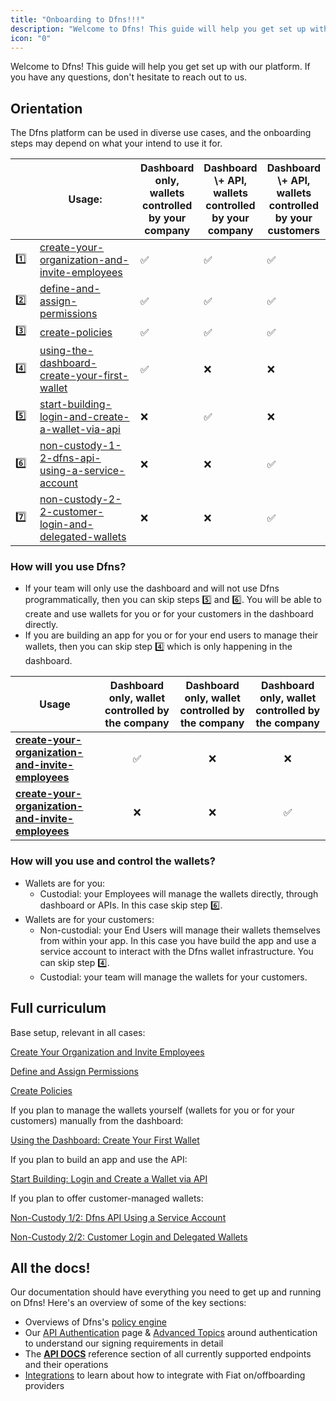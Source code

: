 ```yaml
---
title: "Onboarding to Dfns!!!"
description: "Welcome to Dfns! This guide will help you get set up with our platform. If you have any questions, don't hesitate to reach out to us. "
icon: "0"
---
```


Welcome to Dfns\! This guide will help you get set up with our platform. If you have any questions, don't hesitate to reach out to us.

## Orientation

The Dfns platform can be used in diverse use cases, and the onboarding steps may depend on what your intend to use it for.

<table>
<thead>
<tr>
<th width="40" />

<th width="276.8125">
 Usage:
 
</th>


<th>
Dashboard only, wallets controlled by your company
</th>


<th>
Dashboard \+ API, wallets controlled by your company
</th>


<th>
Dashboard \+ API, wallets controlled by your customers
</th>

</tr>

</thead>

<tbody>
<tr>
<td>
1️⃣
</td>


<td>
<a href="./onboarding-to-dfns/create-your-organization-and-invite-employees">
create-your-organization-and-invite-employees
</a>

</td>


<td>
✅
</td>


<td>
✅
</td>


<td>
✅
</td>

</tr>

<tr>
<td>
2️⃣
</td>


<td>
<a href="./onboarding-to-dfns/define-and-assign-permissions">
define-and-assign-permissions
</a> 

</td>


<td>
✅
</td>


<td>
✅
</td>


<td>
✅
</td>

</tr>

<tr>
<td>
3️⃣
</td>


<td>
<a href="./onboarding-to-dfns/create-policies">
create-policies
</a>

</td>


<td>
✅
</td>


<td>
✅
</td>


<td>
✅
</td>

</tr>

<tr>
<td>
4️⃣
</td>


<td>
<a href="./onboarding-to-dfns/using-the-dashboard-create-your-first-wallet">
using-the-dashboard-create-your-first-wallet
</a>

</td>


<td>
✅
</td>


<td>
❌
</td>


<td>
❌
</td>

</tr>

<tr>
<td>
5️⃣
</td>


<td>
<a href="./onboarding-to-dfns/start-building-login-and-create-a-wallet-via-api">
start-building-login-and-create-a-wallet-via-api
</a>

</td>


<td>
❌
</td>


<td>
✅
</td>


<td>
❌
</td>

</tr>

<tr>
<td>
6️⃣
</td>


<td>
<a href="./onboarding-to-dfns/non-custody-1-2-dfns-api-using-a-service-account">
non-custody-1-2-dfns-api-using-a-service-account
</a>

</td>


<td>
❌
</td>


<td>
❌
</td>


<td>
✅
</td>

</tr>

<tr>
<td>
7️⃣
</td>


<td>
<a href="./onboarding-to-dfns/non-custody-2-2-customer-login-and-delegated-wallets">
non-custody-2-2-customer-login-and-delegated-wallets
</a>

</td>


<td>
❌
</td>


<td>
❌
</td>


<td>
✅
</td>

</tr>

</tbody>

</table>

### How will you use Dfns?

- If your team will only use the dashboard and will not use Dfns programmatically, then you can skip steps 5️⃣ and 6️⃣. You will be able to create and use wallets for you or for your customers in the dashboard directly.
- If you are building an app for you or for your end users to manage their wallets, then you can skip step 4️⃣ which is only happening in the dashboard.

| Usage                                                                                                                                                       | Dashboard only, wallet controlled by the company | Dashboard only, wallet controlled by the company | Dashboard only, wallet controlled by the company |
| ----------------------------------------------------------------------------------------------------------------------------------------------------------- | :----------------------------------------------: | :----------------------------------------------: | :----------------------------------------------: |
| [**create-your-organization-and-invite-employees**](http://localhost:3000/getting-started/onboarding-to-dfns/create-your-organization-and-invite-employees) | ✅                                                | ❌                                                | ❌                                                |
| [**create-your-organization-and-invite-employees**](http://localhost:3000/getting-started/onboarding-to-dfns/create-your-organization-and-invite-employees) | ❌                                                | ❌                                                | ✅                                                |

### How will you use and control the wallets?

- Wallets are for you:
  - Custodial: your Employees will manage the wallets directly, through dashboard or APIs. In this case skip step 6️⃣.
- Wallets are for your customers:
  - Non-custodial: your End Users will manage their wallets themselves from within your app. In this case you have build the app and use a service account to interact with the Dfns wallet infrastructure. You can skip step 4️⃣.
  - Custodial: your team will manage the wallets for your customers.

## Full curriculum

Base setup, relevant in all cases:

[Create Your Organization and Invite Employees](./onboarding-to-dfns/create-your-organization-and-invite-employees)

[Define and Assign Permissions](./onboarding-to-dfns/define-and-assign-permissions)

[Create Policies](./onboarding-to-dfns/create-policies)

If you plan to manage the wallets yourself (wallets for you or for your customers) manually from the dashboard:

[Using the Dashboard: Create Your First Wallet](./onboarding-to-dfns/using-the-dashboard-create-your-first-wallet)

If you plan to build an app and use the API:

[Start Building: Login and Create a Wallet via API](./onboarding-to-dfns/start-building-login-and-create-a-wallet-via-api)

If you plan to offer customer-managed wallets:

[Non-Custody 1/2: Dfns API Using a Service Account](./onboarding-to-dfns/non-custody-1-2-dfns-api-using-a-service-account)

[Non-Custody 2/2: Customer Login and Delegated Wallets](./onboarding-to-dfns/non-custody-2-2-customer-login-and-delegated-wallets)

## All the docs\!

Our documentation should have everything you need to get up and running on Dfns\! Here's an overview of some of the key sections:

- Overviews of Dfns's [policy engine](../api-docs/policy-engine)
- Our [API Authentication](../advanced-topics/authentication/authentication-authorization) page & [Advanced Topics](../advanced-topics/authentication) around authentication to understand our signing requirements in detail
- The [**API DOCS**](../api-docs/api-docs) reference section of all currently supported endpoints and their operations
- [Integrations](../integrations/fiat-on-offboarding) to learn about how to integrate with Fiat on/offboarding providers